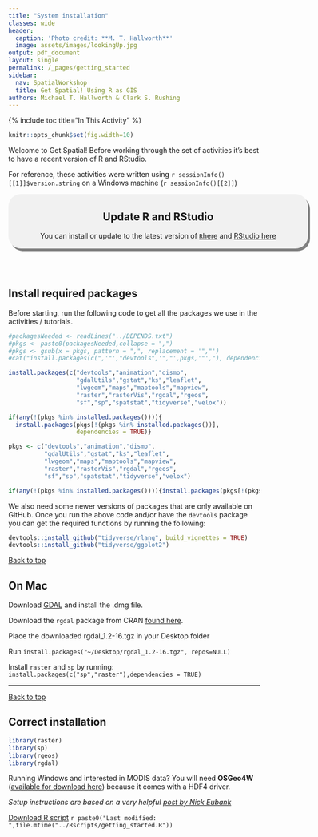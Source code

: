 ```yaml
---
title: "System installation"
classes: wide
header:
  caption: 'Photo credit: **M. T. Hallworth**'
  image: assets/images/lookingUp.jpg
output: pdf_document
layout: single
permalink: /_pages/getting_started
sidebar:
  nav: SpatialWorkshop
  title: Get Spatial! Using R as GIS
authors: Michael T. Hallworth & Clark S. Rushing
---
```

<a name="TOP"></a>
{% include toc title="In This Activity" %}

```r
knitr::opts_chunk$set(fig.width=10)
```

Welcome to Get Spatial! Before working through the set of activities it's best to have a recent version of R and RStudio. 

For reference, these activities were written using `r sessionInfo()[[1]]$version.string` on a Windows machine (`r sessionInfo()[[2]]`)

<div style="background-color:rgba(0, 0, 0, 0.0470588); border-radius: 25px; text-align:center; vertical-align: middle; padding:3px 0; width: 600px; margin: auto; box-shadow: 4px 5px gray;">
<h2>Update R and RStudio</h2>
You can install or update to the latest version of <a href="https://cloud.r-project.org/"><code>R</code>here</a> and <a href="https://www.rstudio.com/products/rstudio/download/">RStudio here</a>
</div>
<br>
<br>
<a name="install.packages"></a>

## Install required packages 
Before starting, run the following code to get all the packages we use in the activities / tutorials. 
```r
#packagesNeeded <- readLines("../DEPENDS.txt")
#pkgs <- paste0(packagesNeeded,collapse = ",")
#pkgs <- gsub(x = pkgs, pattern = ",", replacement = '","')
#cat("install.packages(c(",'"',"devtools",'","',pkgs,'"',"), dependencies = TRUE)",sep="")
```

```r
install.packages(c("devtools","animation","dismo",
                   "gdalUtils","gstat","ks","leaflet",
                   "lwgeom","maps","maptools","mapview",
                   "raster","rasterVis","rgdal","rgeos",
                   "sf","sp","spatstat","tidyverse","velox"))

if(any(!(pkgs %in% installed.packages()))){
  install.packages(pkgs[!(pkgs %in% installed.packages())],
                   dependencies = TRUE)}
```

```r
pkgs <- c("devtools","animation","dismo",
          "gdalUtils","gstat","ks","leaflet",
          "lwgeom","maps","maptools","mapview",
          "raster","rasterVis","rgdal","rgeos",
          "sf","sp","spatstat","tidyverse","velox")

if(any(!(pkgs %in% installed.packages()))){install.packages(pkgs[!(pkgs %in% installed.packages())], dependencies = TRUE)}
```

We also need some newer versions of packages that are only available on GitHub. Once you run the above code and/or have the <code>devtools</code> package you can get the required functions by running the following:
```r
devtools::install_github("tidyverse/rlang", build_vignettes = TRUE)
devtools::install_github("tidyverse/ggplot2")
```

<a href="#TOP">Back to top</a>

## On Mac 
Download [GDAL](https://trac.osgeo.org/gdal/wiki/DownloadingGdalBinaries) and install the .dmg file. 

Download the `rgdal` package from CRAN [found here](https://cran.r-project.org/web/packages/rgdal/index.html).

Place the downloaded rgdal_1.2-16.tgz in your Desktop folder

Run `install.packages("~/Desktop/rgdal_1.2-16.tgz", repos=NULL)`

Install `raster` and `sp` by running: `install.packages(c("sp","raster"),dependencies = TRUE)`
<br>
<hr>

<a href="#TOP">Back to top</a>

## Correct installation
```r
library(raster)
library(sp)
library(rgeos)
library(rgdal)
```

Running Windows and interested in MODIS data? You will need <strong>OSGeo4W</strong> ([available for download here](https://trac.osgeo.org/osgeo4w/)) because it comes with a HDF4 driver.


*Setup instructions are based on a very helpful [post by Nick Eubank](http://www.nickeubank.com/wp-content/uploads/2015/10/RGIS1_SpatialDataTypes_part0_setup.html)*

<a href="https://raw.githubusercontent.com/mhallwor/mhallwor.github.io/develop/Rscripts/getting_started.R" target="_blank" class="btn btn--info">Download R script</a> `r paste0("Last modified: ",file.mtime("../Rscripts/getting_started.R"))`